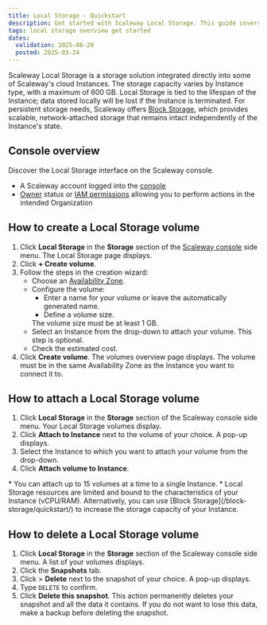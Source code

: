```yaml
---
title: Local Storage - Quickstart
description: Get started with Scaleway Local Storage. This guide covers creating, attaching, and mounting Block Storage volumes to your Instances for efficient data management.
tags: local storage overview get started
dates:
  validation: 2025-06-20
  posted: 2025-03-24
---
```



Scaleway Local Storage is a storage solution integrated directly into some of Scaleway's cloud Instances. The storage capacity varies by Instance type, with a maximum of 600 GB.
Local Storage is tied to the lifespan of the Instance; data stored locally will be lost if the Instance is terminated.
For persistent storage needs, Scaleway offers [Block Storage](/block-storage/), which provides scalable, network-attached storage that remains intact independently of the Instance's state.

## Console overview
Discover the Local Storage interface on the Scaleway console.
<GuideFlow src="https://app.guideflow.com/embed/lpx6wq0s1p"/>

<Requirements />

- A Scaleway account logged into the [console](https://account.scaleway.com/?service=elements)
- [Owner](/iam/concepts/#owner) status or [IAM permissions](/iam/concepts/#permission) allowing you to perform actions in the intended Organization

## How to create a Local Storage volume

1. Click **Local Storage** in the **Storage** section of the [Scaleway console](https://account.scaleway.com/?service=elements) side menu. The Local Storage page displays.
2. Click **+ Create volume**.
3. Follow the steps in the creation wizard:
    - Choose an [Availability Zone](/instances/concepts/#availability-zone).
    - Configure the volume:
        - Enter a name for your volume or leave the automatically generated name.
        - Define a volume size.
        <Message type="important">
          The volume size must be at least 1 GB.
        </Message>
    - Select an Instance from the drop-down to attach your volume. This step is optional.
    - Check the estimated cost.
4. Click **Create volume**. The volumes overview page displays.
    <Message type="important">
      The volume must be in the same Availability Zone as the Instance you want to connect it to.
    </Message>

## How to attach a Local Storage volume

1. Click **Local Storage** in the **Storage** section of the Scaleway console side menu. Your Local Storage volumes display.
2. Click **Attach to Instance** next to the volume of your choice. A pop-up displays.
3. Select the Instance to which you want to attach your volume from the drop-down.
4. Click **Attach volume to Instance**.

<Message type="important">
  * You can attach up to 15 volumes at a time to a single Instance.
  * Local Storage resources are limited and bound to the characteristics of your Instance (vCPU/RAM). Alternatively, you can use [Block Storage](/block-storage/quickstart/) to increase the storage capacity of your Instance.
</Message>

## How to delete a Local Storage volume

1. Click **Local Storage** in the **Storage** section of the Scaleway console side menu. A list of your volumes displays.
2. Click the **Snapshots** tab.
3. Click <Icon name="more" /> > **Delete** next to the snapshot of your choice. A pop-up displays.
4. Type `DELETE` to confirm.
5. Click **Delete this snapshot**.
    <Message type="important">
      This action permanently deletes your snapshot and all the data it contains. If you do not want to lose this data, make a backup before deleting the snapshot.
    </Message>
